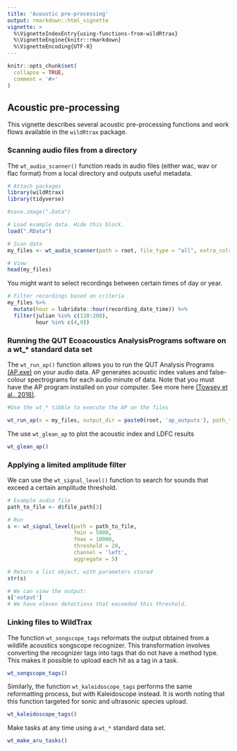 ```yaml
---
title: 'Acoustic pre-processing'
output: rmarkdown::html_vignette
vignette: >
  %\VignetteIndexEntry{using-functions-from-wildRtrax}
  %\VignetteEngine{knitr::rmarkdown}
  %\VignetteEncoding{UTF-8}
---
```


```r

knitr::opts_chunk$set(
  collapse = TRUE,
  comment = '#>'
)

```

## Acoustic pre-processing

This vignette describes several acoustic pre-processing functions and work flows available in the `wildRtrax` package. 

### Scanning audio files from a directory

The `wt_audio_scanner()` function reads in audio files (either wac, wav or flac format) from a local directory and outputs useful metadata.

```r
# Attach packages
library(wildRtrax)
library(tidyverse)

```

```r
#save.image(".Data")

# Load example data. Hide this block.
load(".RData")

```

```r
# Scan data
my_files <- wt_audio_scanner(path = root, file_type = "all", extra_cols = T)

# View
head(my_files)
```

You might want to select recordings between certain times of day or year. 

```r
# Filter recordings based on criteria
my_files %>%
  mutate(hour = lubridate::hour(recording_date_time)) %>%
  filter(julian %in% c(120:200), 
         hour %in% c(4,9))

```

### Running the QUT Ecoacoustics AnalysisPrograms software on a wt_* standard data set

The `wt_run_ap()` function allows you to run the QUT Analysis Programs [(AP.exe)](https://ap.qut.ecoacoustics.info/) on your audio data. AP generates acoustic index values and false-colour spectrograms for each audio minute of data. Note that you must have the AP program installed on your computer. See more here [(Towsey et al., 2018)](https://researchoutput.csu.edu.au/ws/portalfiles/portal/28556441/28544328_Published_article.pdf). 

```r
#Use the wt_* tibble to execute the AP on the files

wt_run_ap(x = my_files, output_dir = paste0(root, 'ap_outputs'), path_to_ap = )

```

The use `wt_glean_ap` to plot the acoustic index and LDFC results

```r

wt_glean_ap()

```

### Applying a limited amplitude filter

We can use the `wt_signal_level()` function to search for sounds that exceed a certain amplitude threshold. 

```r
# Example audio file
path_to_file <- d$file_path[3]

# Run
s <- wt_signal_level(path = path_to_file, 
                     fmin = 5000, 
                     fmax = 10000, 
                     threshold = 20, 
                     channel = 'left', 
                     aggregate = 5)

# Return a list object, with parameters stored
str(s)

# We can view the output:
s['output']
# We have eleven detections that exceeded this threshold.

```

### Linking files to WildTrax

The function `wt_songscope_tags` reformats the output obtained from a wildlife acoustics songscope recognizer. This transformation involves converting the recognizer tags into tags that do not have a method type. This makes it possible to upload each hit as a tag in a task.

```r
wt_songscope_tags()

```

Similarly, the function `wt_kaleidoscope_tags` performs the same reformatting process, but with Kaleidoscope instead. It is worth noting that this function targeted for sonic and ultrasonic species upload.

```r
wt_kaleidoscope_tags()

```

Make tasks at any time using a `wt_*` standard data set.

```r
wt_make_aru_tasks()

```
